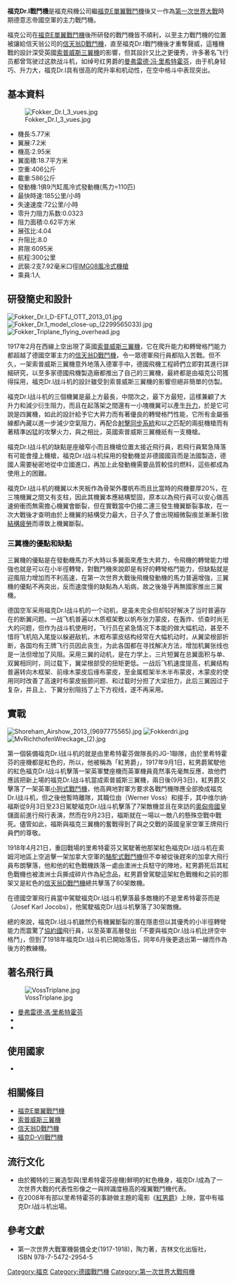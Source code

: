 {{refimprove|time=2021-10-21}}
{{Infobox Aircraft
|name = 福克Dr.I三翼戰鬥機
|image = Image:WWI reenactment with Fokker Dr.I.jpg
|caption      = 福克Dr.I翼戰鬥機
|type = 三翼戰鬥機
|manufacturer = [[福克公司|福克飛機公司]]
|designer     = {{link-en|萊茵霍尔特·普拉茨|Reinhold Platz}}
|first flight = 1917年7月5日
|primary user = 德意志帝國空軍
|number built = 320架
}}

'''福克Dr.I戰鬥機'''是福克飛機公司繼[[福克E單翼戰鬥機|福克E單翼戰鬥機]]後又一作為[[第一次世界大戰|第一次世界大戰]]時期德意志帝國空軍的主力戰鬥機。

福克公司在[[福克E單翼戰鬥機|福克E單翼戰鬥機]]後所研發的戰鬥機皆不順利，以至主力戰鬥機的位置被讓給信天翁公司的[[信天翁D戰鬥機|信天翁D戰鬥機]]，直至福克Dr.I戰鬥機後才重奪聲威，這種機戰的設計深受英國[[三翼戰鬥機|索普威斯三翼機]]的影響，但其設計又比之更優秀，许多著名飞行员都曾驾驶过这款战斗机，如绰号红男爵的[[曼弗雷德·冯·里希特霍芬|曼弗雷德·冯·里希特霍芬]]，由于机身轻巧、升力大，福克Dr.I具有很高的爬升率和机动性，在空中格斗中表现突出。

==基本資料==
[[File:Fokker_Dr.I_3_vues.jpg|thumb]]
*機長:5.77米
*翼展:7.2米 
*機高:2.95米
*翼面積:18.7平方米 
*空重:406公斤
*載重:586公斤 
*發動機:1俱9汽缸風冷式發動機(馬力=110匹)
*最快時速:185公里/小時 
*失速速度:72公里/小時
*零升力阻力系数:0.0323
*阻力面積:0.62平方米
*展弦比:4.04
*升阻比:8.0
*昇限:6095米
*航程:300公里
*武裝:2支7.92毫米口徑[[MG08重機槍|IMG08風冷式機槍]]
*乘員:1人

==研發簡史和設計==
[[File:Fokker_Dr.I_D-EFTJ_OTT_2013_01.jpg|thumb]]
[[File:Fokker_Dr.1_model_close-up_(2299565033).jpg|thumb]]
[[File:Fokker_Triplane_flying_overhead.jpg|thumb]]

1917年2月在西線上空出現了英國[[三翼戰鬥機|索普威斯三翼機]]，它在爬升能力和轉彎格鬥能力都超越了德國空軍主力的[[信天翁D戰鬥機|信天翁D戰鬥機]]，令一眾德軍飛行員都陷入苦戰。但不久，一架索普威斯三翼機意外地落入德軍手中，德國飛機工程師們立即對其進行詳細研究，以至多家德國飛機製造廠都推出了自己的三翼機，最終都是由福克公司獲得採用，福克Dr.I战斗机的設計雖受到索普威斯三翼機的影響但絕非簡單的仿製。

福克Dr.I战斗机的三個機翼是最上方最長，中間次之，最下方最短，這樣兼顧了大升力和減少衍生阻力，而且在起落架之間還有一小塊機翼可以產生[[升力|升力]]，於是它可說是四翼機，如此的設計給予它大昇力而有著優良的轉彎格鬥性能，它所有金屬張線都內藏以進一步減少空氣阻力，再配合[[射擊斷續器|射擊同步系統]]和以之匹配的兩挺機槍而有著精準凶猛的攻擊火力，與之相比，英國索普威斯三翼機祇有一支機槍。

福克Dr.I战斗机的缺點是座艙窄小而且機槍位置太接近飛行員，若飛行員緊急降落有可能會撞上機槍，福克Dr.I战斗机採用的發動機並非德國國貨而是法國製造，德國人需要秘密地從中立國進口，再加上此發動機需要品質較佳的燃料，這些都成為使用上的困難。

福克Dr.I战斗机的機翼以木夾板作為骨架外覆帆布而且比當時的飛機要厚20%，在三塊機翼之間又有支柱，因此其機翼本應結構堅固，原本以為飛行員可以安心做高速俯衝而無需擔心機翼會斷裂，但在實戰當中仍接二連三發生機翼斷裂事故，在一次大戰後才查明由於上機翼的結構受力最大，日子久了會出現細微裂痕並漸漸引致[[金屬疲勞|結構疲勞]]而導致上機翼斷裂。

===三翼機的優點和缺點===
三翼機的優點是在發動機馬力不大時以多翼面來產生大昇力，令飛機的轉彎能力增強也就是可以在小半徑轉彎，對戰鬥機來說即是有好的轉彎格鬥能力，但缺點就是迎風阻力增加而不利高速，在第一次世界大戰後飛機發動機的馬力普遍增強，三翼機的優點不再突出，反而速度慢的缺點為人垢病，故之後幾乎再無國家推出三翼機。

德国空军采用福克Dr.I战斗机的一个动机，是虽未完全但却较好解决了当时普遍存在的断翼问题。一战飞机普遍以木质框架敷以帆布张力蒙皮，在轰炸、侦查时尚无大的问题，但作为战斗机使用时，飞行员在紧急情况下本能的做大幅机动，甚至不惜将飞机陷入尾旋以躲避敌机，木框布蒙皮结构经常在大幅机动时，从翼梁根部折断，各国均有王牌飞行员因此丧生，为此各国都在寻找解决方法，增加机翼张线也是一法但增加了风阻。采用三翼的动机，是在力学上，三片短翼在总翼面积与单、双翼相同时，同过载下，翼梁根部受的扭矩更低。一战后飞机速度提高，机翼结构普遍转向木框架、前缘木蒙皮后缘布蒙皮，至金属框架半木半布蒙皮，木蒙皮的使用同时改善了高速时布蒙皮振颤问题、和过载时分担了大梁扭力，此后三翼因过于复杂，并且上、下翼分别阻挡了上下方视线，遂不再采用。

==實戰==
[[File:Shoreham_Airshow_2013_(9697775565).jpg|thumb]]
[[File:Fokkerdri.jpg|thumb]]
[[File:MvRichthofenWreckage_(2).jpg|thumb]]

第一個裝備福克Dr.I战斗机的就是由里希特霍芬做隊長的JG-1聯隊，由於里希特霍芬的座機都是紅色的，所以，他被稱為「紅男爵」，1917年9月1日，紅男爵駕駛他的紅色福克Dr.I战斗机擊落一架英軍雙座機而英軍機員竟然事先毫無反應，故他們應該把新上場的福克Dr.I战斗机當成索普威斯三翼機，兩日後(9月3日)，紅男爵又擊落了一架英軍[[小狗式戰鬥機|小狗式戰鬥機]]，他高興地對軍方要求各戰鬥機隊應全部換成福克Dr.I战斗机，但之後他暫時離隊，其職位由{{link-en|维尔纳·福斯|Werner Voss}}（Werner Voss）和{{link-en|庫爾特·沃爾夫|Kurt Wolff (aviator)}}接手，其中维尔纳·福斯從9月3日至23日駕駛福克Dr.I战斗机擊落了7架敵機並且在來訪的[[奧匈帝國|奧匈帝國]]皇儲面前進行飛行表演，然而在9月23日，福斯就在一場以一敵八的懸殊空戰中戰死。儘管如此，福斯與福克三翼機的奮戰得到了與之交戰的英國皇家空軍王牌飛行員們的尊敬。

1918年4月21日，重回戰場的里希特霍芬又駕駛著他那架紅色福克Dr.I战斗机在索姆河地區上空追擊一架加拿大空軍的[[駱駝式戰鬥機|駱駝式戰鬥機]]但不幸被從後趕來的加拿大飛行員布朗擊落，他和他的紅色戰機跌落一處由澳洲士兵駐守的陣地，紅男爵死后其紅色戰機也被澳洲士兵撕成碎片作為紀念品，紅男爵曾駕駛這架紅色戰機和之前的那架又是紅色的[[信天翁D戰鬥機|信天翁D戰鬥機]]總共擊落了80架敵機。

在德國空軍飛行員當中駕駛福克Dr.I战斗机擊落最多敵機的不是里希特霍芬而是{{link-en|约瑟夫·雅各布斯|Josef Jacobs|約瑟夫·卡爾·雅各布斯}}（Josef Karl Jocobs），他駕駛福克Dr.I战斗机擊落了30架敵機。

總的來說，福克Dr.I战斗机雖然仍有機翼斷裂的潛在隱患但以其優秀的小半徑轉彎能力而震驚了[[協約國|協約國]]飛行員，以至英軍高層發出「不要與福克Dr.I战斗机比拼空中格鬥」，但到了1918年福克Dr.I战斗机已開始落伍，同年6月後更退出第一線而作為後方的教練機。

==著名飛行員==
[[File:VossTriplane.jpg|thumb]]
*[[曼弗雷德·馮·里希特霍芬|曼弗雷德·馮·里希特霍芬]]
*{{link-en|维尔纳·福斯|Werner Voss}}
*{{link-en|约瑟夫·雅各布斯|Josef Jacobs|約瑟夫·卡爾·雅各布斯}}

==使用國家==
*{{flag|German Empire}}

==相關條目==
{{commons category|Fokker Dr.I}}
*[[福克E單翼戰鬥機|福克E單翼戰鬥機]]
*[[三翼戰鬥機|索普威斯三翼機]]
*[[信天翁D戰鬥機|信天翁D戰鬥機]]
*[[福克D-VII戰鬥機|福克D-VII戰鬥機]]

==流行文化==
*由於獨特的三翼造型與(里希特霍芬座機)鮮明的紅色機身，福克Dr.I成為了一次世界大戰的代表性形像之一與辨識度極高的複翼戰鬥機代表。
*在2008年有部以里希特霍芬的事跡做主題的電影《[[紅男爵_(電影)|紅男爵]]》上映，當中有福克Dr.I战斗机出場。

==參考文獻==
*第一次世界大戰軍機裝備全史(1917-1918)，陶力著，吉林文化出版社，ISBN 978-7-5472-2954-5

[[Category:福克|Category:福克]]
[[Category:德國戰鬥機|Category:德國戰鬥機]]
[[Category:第一次世界大戰飛機|Category:第一次世界大戰飛機]]